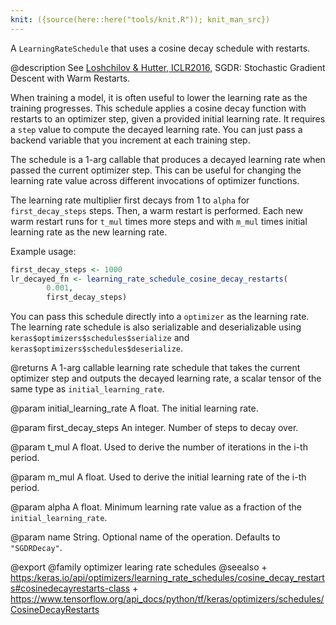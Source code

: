 ```yaml
---
knit: ({source(here::here("tools/knit.R")); knit_man_src})
---
```

A `LearningRateSchedule` that uses a cosine decay schedule with restarts.

@description
See [Loshchilov & Hutter, ICLR2016](https://arxiv.org/abs/1608.03983),
SGDR: Stochastic Gradient Descent with Warm Restarts.

When training a model, it is often useful to lower the learning rate as
the training progresses. This schedule applies a cosine decay function with
restarts to an optimizer step, given a provided initial learning rate.
It requires a `step` value to compute the decayed learning rate. You can
just pass a backend variable that you increment at each training step.

The schedule is a 1-arg callable that produces a decayed learning
rate when passed the current optimizer step. This can be useful for changing
the learning rate value across different invocations of optimizer functions.

The learning rate multiplier first decays
from 1 to `alpha` for `first_decay_steps` steps. Then, a warm
restart is performed. Each new warm restart runs for `t_mul` times more
steps and with `m_mul` times initial learning rate as the new learning rate.

Example usage:
```r
first_decay_steps <- 1000
lr_decayed_fn <- learning_rate_schedule_cosine_decay_restarts(
        0.001,
        first_decay_steps)
```

You can pass this schedule directly into a `optimizer`
as the learning rate. The learning rate schedule is also serializable and
deserializable using `keras$optimizers$schedules$serialize` and
`keras$optimizers$schedules$deserialize`.

@returns
A 1-arg callable learning rate schedule that takes the current optimizer
step and outputs the decayed learning rate, a scalar tensor of the
same type as `initial_learning_rate`.

@param initial_learning_rate
A float. The initial learning rate.

@param first_decay_steps
An integer. Number of steps to decay over.

@param t_mul
A float. Used to derive the number of iterations in
the i-th period.

@param m_mul
A float. Used to derive the initial learning rate of
the i-th period.

@param alpha
A float. Minimum learning rate value as a fraction of
the `initial_learning_rate`.

@param name
String. Optional name of the operation. Defaults to
`"SGDRDecay"`.

@export
@family optimizer learing rate schedules
@seealso
+ <https:/keras.io/api/optimizers/learning_rate_schedules/cosine_decay_restarts#cosinedecayrestarts-class>
+ <https://www.tensorflow.org/api_docs/python/tf/keras/optimizers/schedules/CosineDecayRestarts>

